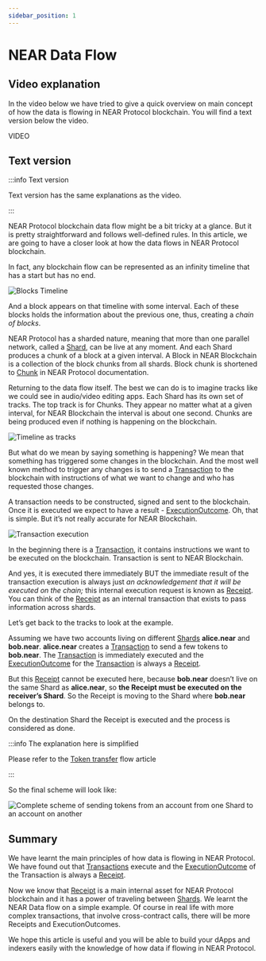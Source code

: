 ```yaml
---
sidebar_position: 1
---
```


# NEAR Data Flow

## Video explanation

In the video below we have tried to give a quick overview on main concept of how the data is flowing in NEAR Protocol blockchain. You will find a text version below the video.

VIDEO

## Text version

:::info Text version

Text version has the same explanations as the video.

:::

NEAR Protocol blockchain data flow might be a bit tricky at a glance. But it is pretty straightforward and follows well-defined rules. In this article, we are going to have a closer look at how the data flows in NEAR Protocol blockchain.

In fact, any blockchain flow can be represented as an infinity timeline that has a start but has no end.


![Blocks Timeline](/docs/flow/01-timeline.png)


And a block appears on that timeline with some interval. Each of these blocks holds the information about the previous one, thus, creating a *chain of blocks*.


NEAR Protocol has a sharded nature, meaning that more than one parallel network, called a [Shard](../structures/shard.mdx), can be live at any moment. And each Shard produces a chunk of a block at a given interval. A Block in NEAR Blockchain is a collection of the block chunks from all shards. Block chunk is shortened to [Chunk](../structures/chunk.mdx) in NEAR Protocol documentation.

Returning to the data flow itself. The best we can do is to imagine tracks like we could see in audio/video editing apps. Each Shard has its own set of tracks. The top track is for Chunks. They appear no matter what at a given interval, for NEAR Blockchain the interval is about one second. Chunks are being produced even if nothing is happening on the blockchain.

![Timeline as tracks](/docs/flow/02-tracks.png)

But what do we mean by saying something is happening? We mean that something has triggered some changes in the blockchain. And the most well known method to trigger any changes is to send a [Transaction](../structures/transaction.mdx) to the blockchain with instructions of what we want to change and who has requested those changes.

A transaction needs to be constructed, signed and sent to the blockchain. Once it is executed we expect to have a result - [ExecutionOutcome](../structures/execution_outcome.mdx). Oh, that is simple. But it’s not really accurate for NEAR Blockchain.

![Transaction execution](/docs/flow/03-tx-outcome-receipt.png)

In the beginning there is a [Transaction](../structures/transaction.mdx), it contains instructions we want to be executed on the blockchain. Transaction is sent to NEAR Blockchain.

And yes, it is executed there immediately BUT the immediate result of the transaction execution is always just *an acknowledgement that it will be executed on the chain;* this internal execution request is known as [Receipt](../structures/receipt.mdx). You can think of the [Receipt](../structures/receipt.mdx) as an internal transaction that exists to pass information across shards.

Let’s get back to the tracks to look at the example.

Assuming we have two accounts living on different [Shards](../structures/shard.mdx) **alice.near** and **bob.near**. **alice.near** creates a [Transaction](../structures/transaction.mdx) to send a few tokens to **bob.near**. The [Transaction](../structures/transaction.mdx) is immediately executed and the [ExecutionOutcome](../structures/execution_outcome.mdx) for the [Transaction](../structures/transaction.mdx) is always a [Receipt](../structures/receipt.mdx).

But this [Receipt](../structures/receipt.mdx) cannot be executed here, because **bob.near** doesn’t live on the same Shard as **alice.near**, so **the Receipt must be executed on the receiver’s Shard**. So the Receipt is moving to the Shard where **bob.near** belongs to.

On the destination Shard the Receipt is executed and the process is considered as done.

:::info The explanation here is simplified

Please refer to the [Token transfer](./token-transfer-flow.mdx) flow article

:::

So the final scheme will look like:

![Complete scheme of sending tokens from an account from one Shard to an account on another](/docs/flow/04-send-nears-flow.png)

## Summary

We have learnt the main principles of how data is flowing in NEAR Protocol. We have found out that [Transactions](../structures/transaction.mdx) execute and the [ExecutionOutcome](../structures/execution_outcome.mdx) of the Transaction is always a [Receipt](../structures/receipt.mdx).

Now we know that [Receipt](../structures/receipt.mdx) is a main internal asset for NEAR Protocol blockchain and it has a power of traveling between [Shards](../structures/shard.mdx). We learnt the NEAR Data flow on a simple example. Of course in real life with more complex transactions, that involve cross-contract calls, there will be more Receipts and ExecutionOutcomes.

We hope this article is useful and you will be able to build your dApps and indexers easily with the knowledge of how data if flowing in NEAR Protocol.
